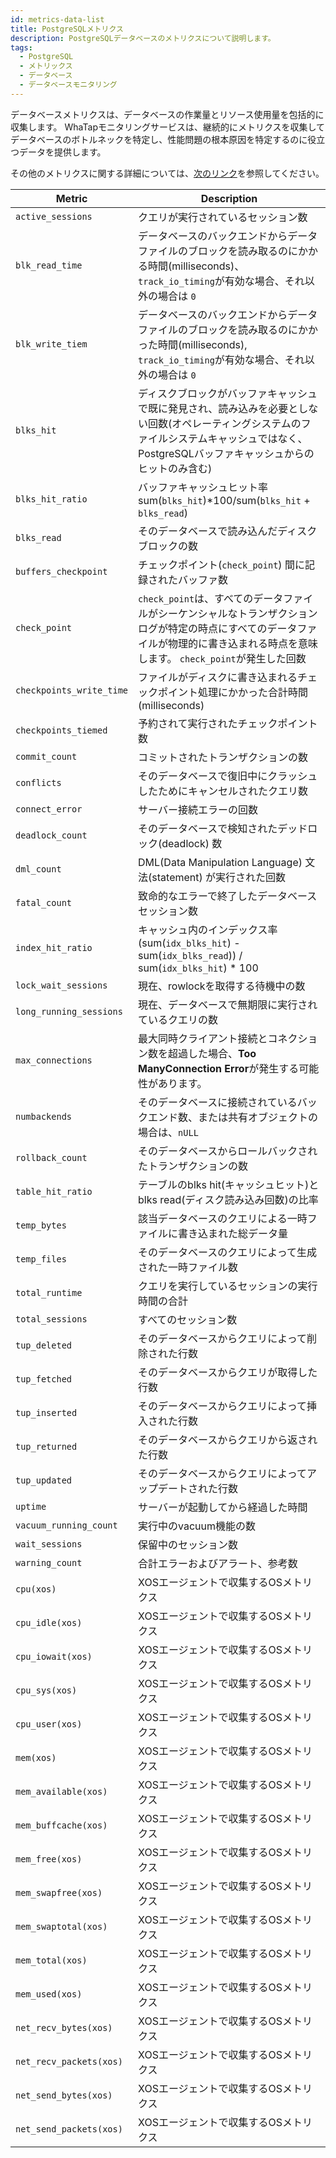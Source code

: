 ```yaml
---
id: metrics-data-list
title: PostgreSQLメトリクス
description: PostgreSQLデータベースのメトリクスについて説明します。
tags:
  - PostgreSQL
  - メトリックス
  - データベース
  - データベースモニタリング
---
```


データベースメトリクスは、データベースの作業量とリソース使用量を包括的に収集します。 WhaTapモニタリングサービスは、継続的にメトリクスを収集してデータベースのボトルネックを特定し、性能問題の根本原因を特定するのに役立つデータを提供します。

その他のメトリクスに関する詳細については、[次のリンク](https://www.postgresql.org/docs)を参照してください。

<div class='db-metric'>

| Metric                   | Description                                                                                              |
| ------------------------ | -------------------------------------------------------------------------------------------------------- |
| `active_sessions`        | クエリが実行されているセッション数                                                                                        |
| `blk_read_time`          | データベースのバックエンドからデータファイルのブロックを読み取るのにかかる時間(milliseconds)、`track_io_timing`が有効な場合、それ以外の場合は `0`               |
| `blk_write_tiem`         | データベースのバックエンドからデータファイルのブロックを読み取るのにかかった時間(milliseconds), `track_io_timing`が有効な場合、それ以外の場合は `0`             |
| `blks_hit`               | ディスクブロックがバッファキャッシュで既に発見され、読み込みを必要としない回数(オペレーティングシステムのファイルシステムキャッシュではなく、PostgreSQLバッファキャッシュからのヒットのみ含む)    |
| `blks_hit_ratio`         | バッファキャッシュヒット率<br/>sum(`blks_hit`)\*100/sum(`blks_hit` + `blks_read`)                                     |
| `blks_read`              | そのデータベースで読み込んだディスクブロックの数                                                                                 |
| `buffers_checkpoint`     | チェックポイント(`check_point`) 間に記録されたバッファ数                                                                     |
| `check_point`            | `check_point`は、すべてのデータファイルがシーケンシャルなトランザクションログが特定の時点にすべてのデータファイルが物理的に書き込まれる時点を意味します。 `check_point`が発生した回数 |
| `checkpoints_write_time` | ファイルがディスクに書き込まれるチェックポイント処理にかかった合計時間(milliseconds)                                                        |
| `checkpoints_tiemed`     | 予約されて実行されたチェックポイント数                                                                                      |
| `commit_count`           | コミットされたトランザクションの数                                                                                        |
| `conflicts`              | そのデータベースで復旧中にクラッシュしたためにキャンセルされたクエリ数                                                                      |
| `connect_error`          | サーバー接続エラーの回数                                                                                             |
| `deadlock_count`         | そのデータベースで検知されたデッドロック(deadlock) 数                                                                         |
| `dml_count`              | DML(Data Manipulation Language) 文法(statement) が実行された回数                                                   |
| `fatal_count`            | 致命的なエラーで終了したデータベースセッション数                                                                                 |
| `index_hit_ratio`        | キャッシュ内のインデックス率<br/>(sum(`idx_blks_hit`) - sum(`idx_blks_read`)) / sum(`idx_blks_hit`) \* 100             |
| `lock_wait_sessions`     | 現在、rowlockを取得する待機中の数                                                                                     |
| `long_running_sessions`  | 現在、データベースで無期限に実行されているクエリの数                                                                               |
| `max_connections`        | 最大同時クライアント接続とコネクション数を超過した場合、**Too ManyConnection Error**が発生する可能性があります。                                   |
| `numbackends`            | そのデータベースに接続されているバックエンド数、または共有オブジェクトの場合は、`nULL`                                                           |
| `rollback_count`         | そのデータベースからロールバックされたトランザクションの数                                                                            |
| `table_hit_ratio`        | テーブルのblks hit(キャッシュヒット)と blks read(ディスク読み込み回数)の比率                                                        |
| `temp_bytes`             | 該当データベースのクエリによる一時ファイルに書き込まれた総データ量                                                                        |
| `temp_files`             | そのデータベースのクエリによって生成された一時ファイル数                                                                             |
| `total_runtime`          | クエリを実行しているセッションの実行時間の合計                                                                                  |
| `total_sessions`         | すべてのセッション数                                                                                               |
| `tup_deleted`            | そのデータベースからクエリによって削除された行数                                                                                 |
| `tup_fetched`            | そのデータベースからクエリが取得した行数                                                                                     |
| `tup_inserted`           | そのデータベースからクエリによって挿入された行数                                                                                 |
| `tup_returned`           | そのデータベースからクエリから返された行数                                                                                    |
| `tup_updated`            | そのデータベースからクエリによってアップデートされた行数                                                                             |
| `uptime`                 | サーバーが起動してから経過した時間                                                                                        |
| `vacuum_running_count`   | 実行中のvacuum機能の数                                                                                           |
| `wait_sessions`          | 保留中のセッション数                                                                                               |
| `warning_count`          | 合計エラーおよびアラート、参考数                                                                                         |
| `cpu(xos)`               | XOSエージェントで収集するOSメトリクス                                                                                    |
| `cpu_idle(xos)`          | XOSエージェントで収集するOSメトリクス                                                                                    |
| `cpu_iowait(xos)`        | XOSエージェントで収集するOSメトリクス                                                                                    |
| `cpu_sys(xos)`           | XOSエージェントで収集するOSメトリクス                                                                                    |
| `cpu_user(xos)`          | XOSエージェントで収集するOSメトリクス                                                                                    |
| `mem(xos)`               | XOSエージェントで収集するOSメトリクス                                                                                    |
| `mem_available(xos)`     | XOSエージェントで収集するOSメトリクス                                                                                    |
| `mem_buffcache(xos)`     | XOSエージェントで収集するOSメトリクス                                                                                    |
| `mem_free(xos)`          | XOSエージェントで収集するOSメトリクス                                                                                    |
| `mem_swapfree(xos)`      | XOSエージェントで収集するOSメトリクス                                                                                    |
| `mem_swaptotal(xos)`     | XOSエージェントで収集するOSメトリクス                                                                                    |
| `mem_total(xos)`         | XOSエージェントで収集するOSメトリクス                                                                                    |
| `mem_used(xos)`          | XOSエージェントで収集するOSメトリクス                                                                                    |
| `net_recv_bytes(xos)`    | XOSエージェントで収集するOSメトリクス                                                                                    |
| `net_recv_packets(xos)`  | XOSエージェントで収集するOSメトリクス                                                                                    |
| `net_send_bytes(xos)`    | XOSエージェントで収集するOSメトリクス                                                                                    |
| `net_send_packets(xos)`  | XOSエージェントで収集するOSメトリクス                                                                                    |

</div>
